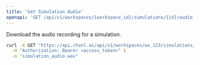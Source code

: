 ```yaml
---
title: 'Get Simulation Audio'
openapi: 'GET /api/v1/workspaces/{workspace_id}/simulations/{id}/audio'
---
```


Download the audio recording for a simulation.

<RequestExample>

```bash cURL
curl -X GET "https://api.chanl.ai/api/v1/workspaces/ws_123/simulations/sim_123456/audio" \
  -H "Authorization: Bearer <access_token>" \
  -o "simulation_audio.wav"
```

</RequestExample>